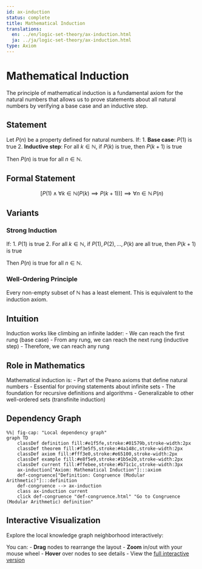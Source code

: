 ```yaml
---
id: ax-induction
status: complete
title: Mathematical Induction
translations:
  en: ../en/logic-set-theory/ax-induction.html
  ja: ../ja/logic-set-theory/ax-induction.html
type: Axiom
---
```


# Mathematical Induction {#ax-induction}

The principle of mathematical induction is a fundamental axiom for the natural numbers that allows us to prove statements about all natural numbers by verifying a base case and an inductive step.

## Statement

Let $P(n)$ be a property defined for natural numbers. If:
1. **Base case**: $P(1)$ is true
2. **Inductive step**: For all $k \in \mathbb{N}$, if $P(k)$ is true, then $P(k+1)$ is true

Then $P(n)$ is true for all $n \in \mathbb{N}$.

## Formal Statement

$$\left[P(1) \land \forall k \in \mathbb{N}(P(k) \implies P(k+1))\right] \implies \forall n \in \mathbb{N} \, P(n)$$

## Variants

### Strong Induction

If:
1. $P(1)$ is true
2. For all $k \in \mathbb{N}$, if $P(1), P(2), \ldots, P(k)$ are all true, then $P(k+1)$ is true

Then $P(n)$ is true for all $n \in \mathbb{N}$.

### Well-Ordering Principle

Every non-empty subset of $\mathbb{N}$ has a least element. This is equivalent to the induction axiom.

## Intuition

Induction works like climbing an infinite ladder:
- We can reach the first rung (base case)
- From any rung, we can reach the next rung (inductive step)
- Therefore, we can reach any rung

## Role in Mathematics

Mathematical induction is:
- Part of the Peano axioms that define natural numbers
- Essential for proving statements about infinite sets
- The foundation for recursive definitions and algorithms
- Generalizable to other well-ordered sets (transfinite induction)

## Dependency Graph

```mermaid
%%| fig-cap: "Local dependency graph"
graph TD
    classDef definition fill:#e1f5fe,stroke:#01579b,stroke-width:2px
    classDef theorem fill:#f3e5f5,stroke:#4a148c,stroke-width:2px
    classDef axiom fill:#fff3e0,stroke:#e65100,stroke-width:2px
    classDef example fill:#e8f5e9,stroke:#1b5e20,stroke-width:2px
    classDef current fill:#ffebee,stroke:#b71c1c,stroke-width:3px
    ax-induction["Axiom: Mathematical Induction"]:::axiom
    def-congruence["Definition: Congruence (Modular Arithmetic)"]:::definition
    def-congruence --> ax-induction
    class ax-induction current
    click def-congruence "def-congruence.html" "Go to Congruence (Modular Arithmetic) definition"
```

## Interactive Visualization

Explore the local knowledge graph neighborhood interactively:

::: {.graph-viz data-id="ax-induction" data-width="700" data-height="500"}
:::

You can:
- **Drag** nodes to rearrange the layout
- **Zoom** in/out with your mouse wheel
- **Hover** over nodes to see details
- View the [full interactive version](../../output/interactive/en/ax-induction.html){target="_blank"}
